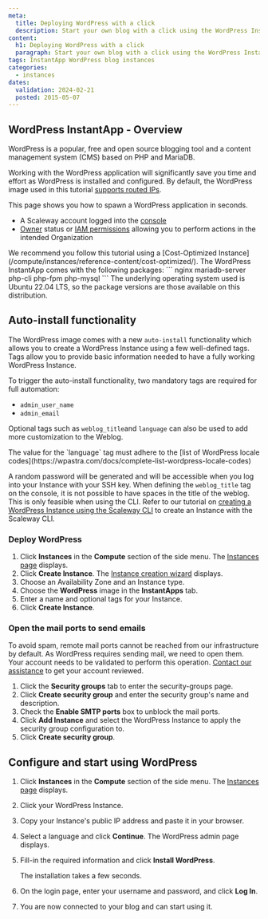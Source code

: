 ```yaml
---
meta:
  title: Deploying WordPress with a click
  description: Start your own blog with a click using the WordPress InstantApp.
content:
  h1: Deploying WordPress with a click
  paragraph: Start your own blog with a click using the WordPress InstantApp.
tags: InstantApp WordPress blog instances
categories:
  - instances
dates:
  validation: 2024-02-21
  posted: 2015-05-07
---
```


## WordPress InstantApp - Overview

WordPress is a popular, free and open source blogging tool and a content management system (CMS) based on PHP and MariaDB.

Working with the WordPress application will significantly save you time and effort as WordPress is installed and configured. By default, the WordPress image used in this tutorial [supports routed IPs](/compute/instances/api-cli/using-routed-ips/).

This page shows you how to spawn a WordPress application in seconds.

<Macro id="requirements" />

- A Scaleway account logged into the [console](https://console.scaleway.com)
- [Owner](/identity-and-access-management/iam/concepts/#owner) status or [IAM permissions](/identity-and-access-management/iam/concepts/#permission) allowing you to perform actions in the intended Organization

<Message type="tip">
 We recommend you follow this tutorial using a [Cost-Optimized Instance](/compute/instances/reference-content/cost-optimized/).
</Message>

<Message type="note">
  The WordPress InstantApp comes with the following packages:
  ```
  nginx
  mariadb-server
  php-cli
  php-fpm
  php-mysql
  ```
  The underlying operating system used is Ubuntu 22.04 LTS, so the package versions are those available on this distribution.
</Message>

## Auto-install functionality

The WordPress image comes with a new `auto-install` functionality which allows you to create a WordPress Instance using a few well-defined tags.
Tags allow you to provide basic information needed to have a fully working WordPress Instance.

To trigger the auto-install functionality, two mandatory tags are required for full automation:

- `admin_user_name`
- `admin_email`

Optional tags such as `weblog_title`and `language` can also be used to add more customization to the Weblog.

<Message type="note">
  The value for the `language` tag must adhere to the [list of WordPress locale codes](https://wpastra.com/docs/complete-list-wordpress-locale-codes)
</Message>

A random password will be generated and will be accessible when you log into your Instance with your SSH key.
When defining the `weblog_title` tag on the console, it is not possible to have spaces in the title of the weblog. This is only feasible when using the CLI. Refer to our tutorial on [creating a WordPress Instance using the Scaleway CLI](/tutorials/create-wordpress-instances-cli) to create an Instance with the Scaleway CLI.

### Deploy WordPress

1. Click **Instances** in the **Compute** section of the side menu. The [Instances page](https://console.scaleway.com/instance/servers) displays.
2. Click **Create Instance**. The [Instance creation wizard](https://console.scaleway.com/instance/servers/create) displays.
3. Choose an Availability Zone and an Instance type.
4. Choose the **WordPress** image in the **InstantApps** tab.
5. Enter a name and optional tags for your Instance.
6. Click **Create Instance**.

### Open the mail ports to send emails

To avoid spam, remote mail ports cannot be reached from our infrastructure by default. As WordPress requires sending mail, we need to open them. Your account needs to be validated to perform this operation. [Contact our assistance](https://console.scaleway.com/support/) to get your account reviewed.

1. Click the **Security groups** tab to enter the security-groups page.
2. Click **Create security group** and enter the security group's name and description.
    <Lightbox src="scaleway-nc-new-sg.webp" alt="" />
3. Check the **Enable SMTP ports** box to unblock the mail ports.
4. Click **Add Instance** and select the WordPress Instance to apply the security group configuration to.
5. Click **Create security group**.

## Configure and start using WordPress

1. Click **Instances** in the **Compute** section of the side menu. The [Instances page](https://console.scaleway.com/instance/servers) displays.
2. Click your WordPress Instance.
3. Copy your Instance's public IP address and paste it in your browser.
4. Select a language and click **Continue**. The WordPress admin page displays.
5. Fill-in the required information and click **Install WordPress**.

    <Lightbox src="scaleway-wp-configuration.webp" alt="" />

    <Message type="note">
      The installation takes a few seconds.
    </Message>

6. On the login page, enter your username and password, and click **Log In**.
    <Lightbox src="scaleway-wplogin.webp" alt="" />
7. You are now connected to your blog and can start using it.
    <Lightbox src="scaleway-wp.webp" alt="" />